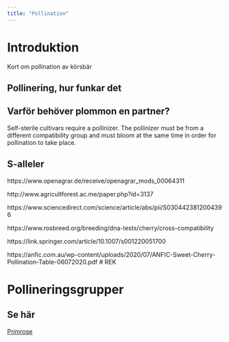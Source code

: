 ```yaml
---
title: "Pollination"
---
```


# Introduktion

Kort om pollination av körsbär


## Pollinering, hur funkar det


## Varför behöver plommon en partner?

Self-sterile cultivars require a pollinizer. The pollinizer must be from a different compatibility group and must bloom at the same time in order
for pollination to take place. 

## S-alleler

https://www.openagrar.de/receive/openagrar_mods_00064311

http://www.agricultforest.ac.me/paper.php?id=3137

https://www.sciencedirect.com/science/article/abs/pii/S0304423812004396

https://www.rosbreed.org/breeding/dna-tests/cherry/cross-compatibility

https://link.springer.com/article/10.1007/s001220051700

https://anfic.com.au/wp-content/uploads/2020/07/ANFIC-Sweet-Cherry-Pollination-Table-06072020.pdf  # REK

# Pollineringsgrupper

## Se här

[Primrose](https://www.primrose.co.uk/blog/plants/cherry-fruit-trees-pollination-varieties-guide/
)

